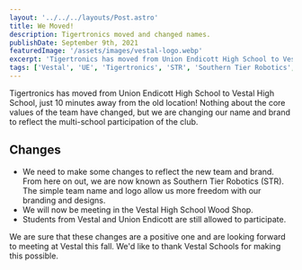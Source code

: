 ```yaml
---
layout: '../../../layouts/Post.astro'
title: We Moved!
description: Tigertronics moved and changed names.
publishDate: September 9th, 2021
featuredImage: '/assets/images/vestal-logo.webp'
excerpt: 'Tigertronics has moved from Union Endicott High School to Vestal High School.'
tags: ['Vestal', 'UE', 'Tigertronics', 'STR', 'Southern Tier Robotics', 'Union Endicott']
---
```


Tigertronics has moved from Union Endicott High School to Vestal High School, just 10 minutes away from the old location! Nothing about the core values of the team have changed, but we are changing our name and brand
to reflect the multi-school participation of the club.

## Changes

- We need to make some changes to reflect the new team and brand. From here on out, we are now known as Southern Tier Robotics (STR). The simple team name and logo allow us more freedom with our branding and designs.
- We will now be meeting in the Vestal High School Wood Shop.
- Students from Vestal and Union Endicott are still allowed to participate.

We are sure that these changes are a positive one and are looking forward to meeting at Vestal this fall. We'd like to thank Vestal Schools for making this possible.
